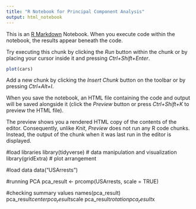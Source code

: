 ```yaml
---
title: "R Notebook for Principal Component Analysis"
output: html_notebook
---
```


This is an [R Markdown](http://rmarkdown.rstudio.com) Notebook. When you execute code within the notebook, the results appear beneath the code. 

Try executing this chunk by clicking the *Run* button within the chunk or by placing your cursor inside it and pressing *Ctrl+Shift+Enter*. 

```r
plot(cars)
```

Add a new chunk by clicking the *Insert Chunk* button on the toolbar or by pressing *Ctrl+Alt+I*.

When you save the notebook, an HTML file containing the code and output will be saved alongside it (click the *Preview* button or press *Ctrl+Shift+K* to preview the HTML file).

The preview shows you a rendered HTML copy of the contents of the editor. Consequently, unlike *Knit*, *Preview* does not run any R code chunks. Instead, the output of the chunk when it was last run in the editor is displayed.


#load libraries
library(tidyverse)  # data manipulation and visualization
library(gridExtra)  # plot arrangement

#load data
data("USArrests")

#running PCA
pca_result <- prcomp(USArrests, scale = TRUE)

#checking summary values
names(pca_result)
pca_result$center
pca_result$scale
pca_result$rotation
pca_result$x 

